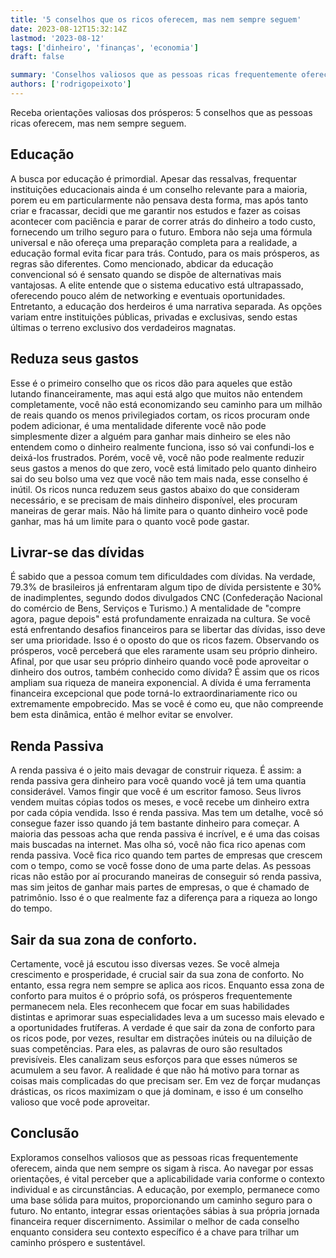 ```yaml
---
title: '5 conselhos que os ricos oferecem, mas nem sempre seguem'
date: 2023-08-12T15:32:14Z
lastmod: '2023-08-12'
tags: ['dinheiro', 'finanças', 'economia']
draft: false

summary: 'Conselhos valiosos que as pessoas ricas frequentemente oferecem, ainda que nem sempre os sigam à risca. Ao navegar por essas orientações, é vital perceber que a aplicabilidade varia conforme o contexto individual e as circunstâncias.'
authors: ['rodrigopeixoto']
---
```


Receba orientações valiosas dos prósperos: 5 conselhos que as pessoas ricas oferecem, mas nem sempre seguem.

<TOCInline toc={props.toc} exclude="Overview" toHeading={2} />

<div className="justify">

## Educação

A busca por educação é primordial. Apesar das ressalvas, frequentar instituições educacionais ainda é um conselho relevante para a maioria, porem eu em particularmente não pensava desta forma, mas após tanto criar e fracassar, decidi que me garantir nos estudos e fazer as coisas acontecer com paciência e parar de correr atrás do dinheiro a todo custo, fornecendo um trilho seguro para o futuro. Embora não seja uma fórmula universal e não ofereça uma preparação completa para a realidade, a educação formal evita ficar para trás. Contudo, para os mais prósperos, as regras são diferentes. Como mencionado, abdicar da educação convencional só é sensato quando se dispõe de alternativas mais vantajosas. A elite entende que o sistema educativo está ultrapassado, oferecendo pouco além de networking e eventuais oportunidades. Entretanto, a educação dos herdeiros é uma narrativa separada. As opções variam entre instituições públicas, privadas e exclusivas, sendo estas últimas o terreno exclusivo dos verdadeiros magnatas.

## Reduza seus gastos

Esse é o primeiro conselho que os ricos dão para aqueles que estão lutando financeiramente, mas aqui está algo que muitos não entendem completamente, você não está economizando seu caminho para um milhão de reais quando os menos privilegiados cortam, os ricos procuram onde podem adicionar, é uma mentalidade diferente você não pode simplesmente dizer a alguém para ganhar mais dinheiro se eles não entendem como o dinheiro realmente funciona, isso só vai confundi-los e deixá-los frustrados. Porém, você vê, você não pode realmente reduzir seus gastos a menos do que zero, você está limitado pelo quanto dinheiro sai do seu bolso uma vez que você não tem mais nada, esse conselho é inútil. Os ricos nunca reduzem seus gastos abaixo do que consideram necessário, e se precisam de mais dinheiro disponível, eles procuram maneiras de gerar mais. Não há limite para o quanto dinheiro você pode ganhar, mas há um limite para o quanto você pode gastar.

## Livrar-se das dívidas

É sabido que a pessoa comum tem dificuldades com dívidas. Na verdade, 79.3% de brasileiros já enfrentaram algum tipo de dívida persistente e 30% de inadimplentes, segundo dodos divulgados CNC (Confederação Nacional do comércio de Bens, Serviços e Turismo.) A mentalidade de "compre agora, pague depois" está profundamente enraizada na cultura. Se você está enfrentando desafios financeiros para se libertar das dívidas, isso deve ser uma prioridade. Isso é o oposto do que os ricos fazem. Observando os prósperos, você perceberá que eles raramente usam seu próprio dinheiro. Afinal, por que usar seu próprio dinheiro quando você pode aproveitar o dinheiro dos outros, também conhecido como dívida? É assim que os ricos ampliam sua riqueza de maneira exponencial. A dívida é uma ferramenta financeira excepcional que pode torná-lo extraordinariamente rico ou extremamente empobrecido. Mas se você é como eu, que não compreende bem esta dinâmica, então é melhor evitar se envolver.

## Renda Passiva

A renda passiva é o jeito mais devagar de construir riqueza. É assim: a renda passiva gera dinheiro para você quando você já tem uma quantia considerável. Vamos fingir que você é um escritor famoso. Seus livros vendem muitas cópias todos os meses, e você recebe um dinheiro extra por cada cópia vendida. Isso é renda passiva.
Mas tem um detalhe, você só consegue fazer isso quando já tem bastante dinheiro para começar. A maioria das pessoas acha que renda passiva é incrível, e é uma das coisas mais buscadas na internet. Mas olha só, você não fica rico apenas com renda passiva. Você fica rico quando tem partes de empresas que crescem com o tempo, como se você fosse dono de uma parte delas. As pessoas ricas não estão por aí procurando maneiras de conseguir só renda passiva, mas sim jeitos de ganhar mais partes de empresas, o que é chamado de patrimônio. Isso é o que realmente faz a diferença para a riqueza ao longo do tempo.

## Sair da sua zona de conforto.

Certamente, você já escutou isso diversas vezes. Se você almeja crescimento e prosperidade, é crucial sair da sua zona de conforto. No entanto, essa regra nem sempre se aplica aos ricos. Enquanto essa zona de conforto para muitos é o próprio sofá, os prósperos frequentemente permanecem nela. Eles reconhecem que focar em suas habilidades distintas e aprimorar suas especialidades leva a um sucesso mais elevado e a oportunidades frutíferas.
A verdade é que sair da zona de conforto para os ricos pode, por vezes, resultar em distrações inúteis ou na diluição de suas competências. Para eles, as palavras de ouro são resultados previsíveis. Eles canalizam seus esforços para que esses números se acumulem a seu favor. A realidade é que não há motivo para tornar as coisas mais complicadas do que precisam ser. Em vez de forçar mudanças drásticas, os ricos maximizam o que já dominam, e isso é um conselho valioso que você pode aproveitar.

## Conclusão

Exploramos conselhos valiosos que as pessoas ricas frequentemente oferecem, ainda que nem sempre os sigam à risca. Ao navegar por essas orientações, é vital perceber que a aplicabilidade varia conforme o contexto individual e as circunstâncias. A educação, por exemplo, permanece como uma base sólida para muitos, proporcionando um caminho seguro para o futuro. No entanto, integrar essas orientações sábias à sua própria jornada financeira requer discernimento. Assimilar o melhor de cada conselho enquanto considera seu contexto específico é a chave para trilhar um caminho próspero e sustentável.

</div>
